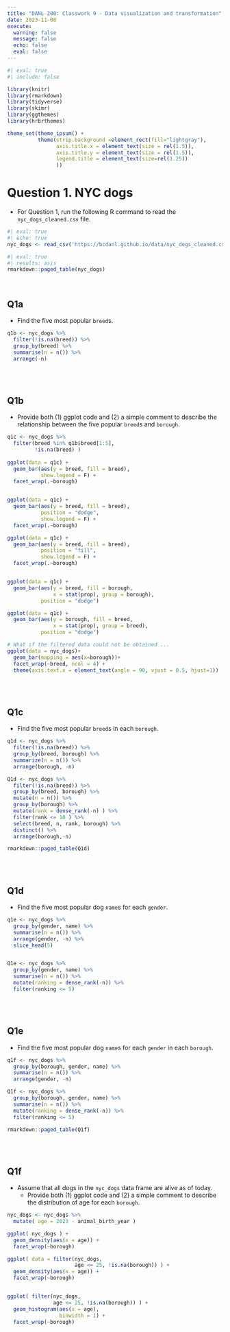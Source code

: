 ```yaml
---
title: "DANL 200: Classwork 9 - Data visualization and transformation"
date: 2023-11-08
execute: 
  warning: false
  message: false
  echo: false
  eval: false
---
```

```r
#| eval: true
#| include: false

library(knitr)
library(rmarkdown)
library(tidyverse)
library(skimr)
library(ggthemes)
library(hrbrthemes)

theme_set(theme_ipsum() +
          theme(strip.background =element_rect(fill="lightgray"),
                axis.title.x = element_text(size = rel(1.5)),
                axis.title.y = element_text(size = rel(1.5)),
                legend.title = element_text(size=rel(1.25))
                ))
```

# Question 1. NYC dogs

- For Question 1, run the following R command to read the `nyc_dogs_cleaned.csv` file.

```r
#| eval: true
#| echo: true
nyc_dogs <- read_csv('https://bcdanl.github.io/data/nyc_dogs_cleaned.csv')
```


```r
#| eval: true
#| results: asis
rmarkdown::paged_table(nyc_dogs) 
```


<br>


## Q1a

- Find the five most popular `breed`s.

```r
q1b <- nyc_dogs %>% 
  filter(!is.na(breed)) %>% 
  group_by(breed) %>% 
  summarise(n = n()) %>% 
  arrange(-n) 

```

<!-- 1 Unknown 54586 2 Yorkshire Terrier 30379 3 Labrador (or Crossbreed) 28399 4 Shih Tzu 27407 5 Pit Bull (or Mix) 24393 6 Chihuahua 21211 -->

<br><br>

## Q1b

- Provide both (1) ggplot code and (2) a simple comment to describe the relationship between the five popular `breed`s and `borough`. 

```r
q1c <- nyc_dogs %>% 
  filter(breed %in% q1b$breed[1:5],
         !is.na(breed) ) 
  
ggplot(data = q1c) +
  geom_bar(aes(y = breed, fill = breed),
           show.legend = F) +
  facet_wrap(.~borough)


ggplot(data = q1c) +
  geom_bar(aes(y = breed, fill = breed),
           position = "dodge",
           show.legend = F) +
  facet_wrap(.~borough)

ggplot(data = q1c) +
  geom_bar(aes(y = breed, fill = breed),
           position = "fill",
           show.legend = F) +
  facet_wrap(.~borough)


ggplot(data = q1c) +
  geom_bar(aes(y = breed, fill = borough, 
               x = stat(prop), group = borough), 
           position = "dodge") 

ggplot(data = q1c) +
  geom_bar(aes(y = borough, fill = breed, 
               x = stat(prop), group = breed), 
           position = "dodge")

```

```r
# What if the filtered data could not be obtained ... 
ggplot(data = nyc_dogs)+
  geom_bar(mapping = aes(x=borough))+
  facet_wrap(~breed, ncol = 4) +
  theme(axis.text.x = element_text(angle = 90, vjust = 0.5, hjust=1))  # optional
```

<br><br>

## Q1c

- Find the five most popular `breed`s in each `borough`.

```r
q1d <- nyc_dogs %>% 
  filter(!is.na(breed)) %>% 
  group_by(breed, borough) %>% 
  summarize(n = n()) %>% 
  arrange(borough, -n)

Q1d <- nyc_dogs %>% 
  filter(!is.na(breed)) %>% 
  group_by(breed, borough) %>% 
  mutate(n = n()) %>% 
  group_by(borough) %>% 
  mutate(rank = dense_rank(-n) ) %>% 
  filter(rank <= 10 ) %>% 
  select(breed, n, rank, borough) %>% 
  distinct() %>% 
  arrange(borough,-n)
```

```r
rmarkdown::paged_table(Q1d) 
```

<br><br>

## Q1d

- Find the five most popular dog `name`s for each `gender`.

```r
q1e <- nyc_dogs %>% 
  group_by(gender, name) %>% 
  summarise(n = n()) %>% 
  arrange(gender, -n) %>% 
  slice_head(5)


Q1e <- nyc_dogs %>% 
  group_by(gender, name) %>% 
  summarise(n = n()) %>% 
  mutate(ranking = dense_rank(-n)) %>% 
  filter(ranking <= 5)


```

<br><br>

## Q1e

- Find the five most popular dog `name`s for each `gender` in each `borough`.

```r
q1f <- nyc_dogs %>% 
  group_by(borough, gender, name) %>% 
  summarise(n = n()) %>% 
  arrange(gender, -n)

Q1f <- nyc_dogs %>% 
  group_by(borough, gender, name) %>% 
  summarise(n = n()) %>% 
  mutate(ranking = dense_rank(-n)) %>% 
  filter(ranking <= 5)


```

```r
rmarkdown::paged_table(Q1f) 
```

<br><br>

## Q1f

- Assume that all dogs in the `nyc_dogs` data frame are alive as of today.
  - Provide both (1) ggplot code and (2) a simple comment to describe the distribution of age for each `borough`.

```r
nyc_dogs <- nyc_dogs %>% 
  mutate( age = 2023 - animal_birth_year )

ggplot( nyc_dogs ) +
  geom_density(aes(x = age)) + 
  facet_wrap(~borough)

ggplot( data = filter(nyc_dogs, 
                      age <= 25, !is.na(borough)) ) +
  geom_density(aes(x = age)) + 
  facet_wrap(~borough)


ggplot( filter(nyc_dogs, 
               age <= 25, !is.na(borough)) ) +
  geom_histogram(aes(x = age), 
                 binwidth = 1) + 
  facet_wrap(~borough)

```

<!-- Add some comments here .... -->

<br><br><br>
